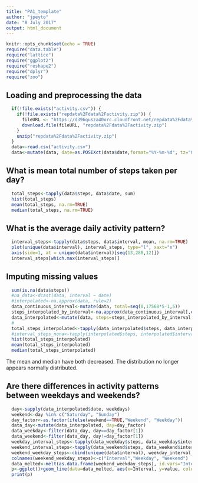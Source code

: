 ```yaml
---
title: "PA1_template"
author: "jpeyto"
date: "8 July 2017"
output: html_document
---
```


```r
knitr::opts_chunk$set(echo = TRUE)
require("data.table")
require("lattice")
require("ggplot2")
require("reshape2")
require("dplyr")
require("zoo")
```

## Loading and preprocessing the data

```r
  if(!file.exists("activity.csv")) {
    if(!file.exists("repdata%2Fdata%2Factivity.zip")) {
      fileURL <- "https://d396qusza40orc.cloudfront.net/repdata%2Fdata%2Factivity.zip"
      download.file(fileURL, "repdata%2Fdata%2Factivity.zip")
    }
    unzip("repdata%2Fdata%2Factivity.zip")
  }
  data<-read.csv("activity.csv")
  data<-mutate(data, date=as.POSIXct(data$date,format="%Y-%m-%d", tz="GMT"))
```

## What is mean total number of steps taken per day?
```r
  total_steps<-tapply(data$steps, data$date, sum)
  hist(total_steps)
  mean(total_steps, na.rm=TRUE)
  median(total_steps, na.rm=TRUE)
```

## What is the average daily activity pattern?
```r
  interval_steps<-tapply(data$steps, data$interval, mean, na.rm=TRUE)
  plot(unique(data$interval), interval_steps, type="l", xaxt="n")
  axis(side=1, at = unique(data$interval)[seq(13,288,12)])
  interval_steps[which.max(interval_steps)]
```


## Imputing missing values
```r
  sum(is.na(data$steps))
  #na_data<-dcast(data, interval ~ date)
  #interpolated<-na.approx(data, rule=2)
  data_continuous_interval<-mutate(data, total=seq(0,17568*5-1,5))
  steps_interpolated_by_interval<-na.approx(data_continuous_interval[,c(4,1)], rule=2)
  data_interpolated<-mutate(data, steps=steps_interpolated_by_interval[,2])
  #
  total_steps_interpolated<-tapply(data_interpolated$steps, data_interpolated$date, sum)
  #interval_steps_nona<-tapply(interpolated$steps, interpolated$interval, mean, na.rm=TRUE)
  hist(total_steps_interpolated)
  mean(total_steps_interpolated)
  median(total_steps_interpolated)

```
The mean and median have both decreased. The distribution no longer appears normally distributed.


## Are there differences in activity patterns between weekdays and weekends?
```r
  day<-sapply(data_interpolated$date, weekdays)
  weekend<-day %in% c("Saturday", "Sunday")
  day_factor<-as.factor(ifelse(weekend==TRUE,"Weekend", "Weekday"))
  data_day<-mutate(data_interpolated, day=day_factor)
  data_weekday<-filter(data_day, day==day_factor[1])
  data_weekend<-filter(data_day, day!=day_factor[1])
  weekday_interval_steps<-tapply(data_weekday$steps, data_weekday$interval, mean)
  weekend_interval_steps<-tapply(data_weekend$steps, data_weekend$interval, mean)
  weekend_weekday_steps<-cbind(unique(data$interval), weekday_interval_steps, weekend_interval_steps)
  colnames(weekend_weekday_steps)<-c("Interval","Weekday", "Weekend")
  data_melted<-melt(as.data.frame(weekend_weekday_steps), id.vars="Interval")
  p<-ggplot()+geom_line(data=data_melted, aes(x=Interval, y=value, color=variable))+facet_grid(variable~.)
  print(p)
```